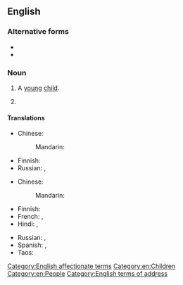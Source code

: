 ==English==

===Alternative forms===
* {{alter|en|littlun}}
* {{alter|en|littl'un}}

===Noun===
{{en-noun}}

# A [[young]] [[child]].
#: {{syn|en|Thesaurus:child}}
#: {{ux|en|The toy store was full of '''little ones'''.}}
# {{n-g|A [[term of endearment]], especially toward a [[child]].}}

====Translations====
{{trans-top|young child}}
* Chinese:
*: Mandarin: {{t+|cmn|小孩子|tr=xiǎoháizi|sc=Hani}}
{{trans-mid}}
* Finnish: {{t+|fi|pikkulapsi}}
* Russian: {{t+|ru|малы́ш|m}}, {{t+|ru|малы́шка|f}}
{{trans-bottom}}

{{trans-top|term of endearment}}
* Chinese:
*: Mandarin: {{t+|cmn|小朋友|tr=xiǎopéngyou|sc=Hani}}
* Finnish: {{t+|fi|pikkuinen}}
* French: {{t+|fr|petit|m}}, {{t+|fr|petite|f}}
* Hindi: {{t|hi|छोटू|m}}, {{t+|hi|छोटी|f}}
{{trans-mid}}
* Russian: {{t+|ru|кро́шка|f}}, {{t+|ru|де́тка|f}}
* Spanish: {{t+|es|pequeño|m}}, {{t+|es|pequeña|f}}
* Taos: {{t|twf|ȕ’úna}}
{{trans-bottom}}

[[Category:English affectionate terms]]
[[Category:en:Children]]
[[Category:en:People]]
[[Category:English terms of address]]